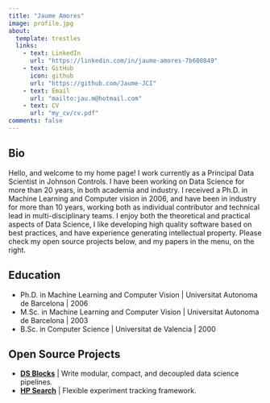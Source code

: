 ```yaml
---
title: "Jaume Amores"
image: profile.jpg
about:
  template: trestles
  links:
    - text: LinkedIn
      url: "https://linkedin.com/in/jaume-amores-7b600849"
    - text: GitHub
      icon: github
      url: "https://github.com/Jaume-JCI"
    - text: Email
      url: "mailto:jau.m@hotmail.com"
    - text: CV
      url: "my_cv/cv.pdf"
comments: false
---
```

::: {.column-page}

## Bio
Hello, and welcome to my home page! I work currently as a Principal Data Scientist in Johnson Controls. I have been working on Data Science for more than 20 years, in both academia and industry. I received a Ph.D. in Machine Learning and Computer vision in 2006, and have been in industry for more than 10 years, working both as individual contributor and technical lead in multi-disciplinary teams. I enjoy both the theoretical and practical aspects of Data Science, I like developing high quality software based on best practices, and have experience generating intellectual property. Please check my open source projects below, and my papers in the menu, on the right. 
<p></p>

## Education

- Ph.D. in Machine Learning and Computer Vision | Universitat Autonoma de Barcelona | 2006 
- M.Sc. in Machine Learning and Computer Vision | Universitat Autonoma de Barcelona | 2003
- B.Sc. in Computer Science | Universitat de Valencia | 2000

<p></p>

## Open Source Projects

- **[DS Blocks](https://jaume-jci.github.io/ds-blocks/)** | Write modular, compact, and decoupled data science pipelines. 
- **[HP Search](https://github.com/Jaume-JCI/hpsearch)** | Flexible experiment tracking framework.

:::
